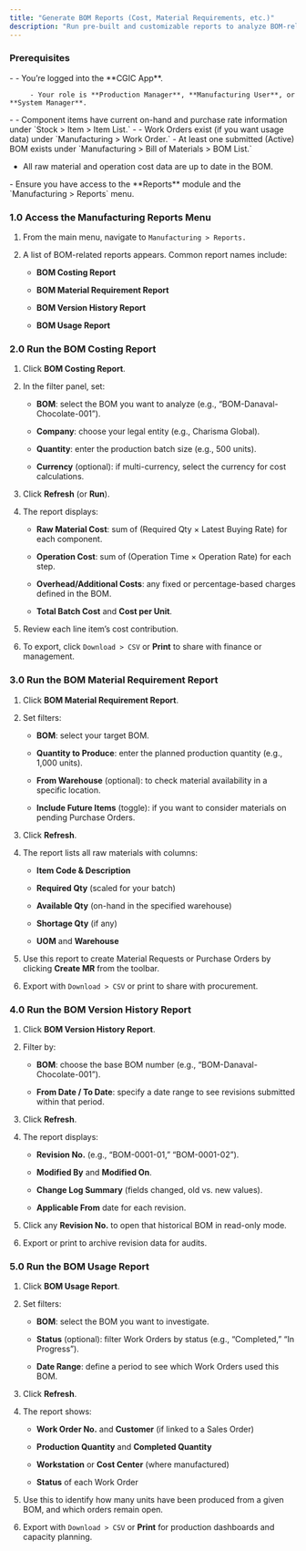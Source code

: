```yaml
---
title: "Generate BOM Reports (Cost, Material Requirements, etc.)"
description: "Run pre-built and customizable reports to analyze BOM‐related data—such as total production cost, raw material requirements, and version history—so you can make informed decisions about manufacturing, procurement, and pricing in the CGIC App."
---
```


### Prerequisites

<CardGroup cols={1}>
  <Card title="Logged In & Role" icon="user" iconType="duotone">
    - - You’re logged into the **CGIC App**.  

         - Your role is **Production Manager**, **Manufacturing User**, or **System Manager**.
  </Card>
  <Card title="Stock & Production Data" icon="chart-pie-simple-circle-currency" iconType="duotone">
    - - Component items have current on-hand and purchase rate information under `Stock > Item > Item List.`
    - - Work Orders exist (if you want usage data) under `Manufacturing > Work Order.`
  </Card>
</CardGroup>

<Card title="Items & BOMs" icon="sitemap" iconType="duotone">
  - At least one submitted (Active) BOM exists under `Manufacturing > Bill of Materials > BOM List.`  

  - All raw material and operation cost data are up to date in the BOM.
</Card>

<Card title="Permissions" icon="explosion" iconType="duotone">
  - Ensure you have access to the **Reports** module and the `Manufacturing > Reports` menu.
</Card>

### 1.0 Access the Manufacturing Reports Menu

1. From the main menu, navigate to `Manufacturing > Reports.` 

2. A list of BOM-related reports appears. Common report names include:  

   - **BOM Costing Report**  

   - **BOM Material Requirement Report**  

   - **BOM Version History Report**  

   - **BOM Usage Report**

### 2.0 Run the BOM Costing Report

1. Click **BOM Costing Report**.  

2. In the filter panel, set:  

   - **BOM**: select the BOM you want to analyze (e.g., “BOM-Danaval-Chocolate-001”).  

   - **Company**: choose your legal entity (e.g., Charisma Global).  

   - **Quantity**: enter the production batch size (e.g., 500 units).  

   - **Currency** (optional): if multi-currency, select the currency for cost calculations.  

3. Click **Refresh** (or **Run**).  

4. The report displays:  

   - **Raw Material Cost**: sum of (Required Qty × Latest Buying Rate) for each component.  

   - **Operation Cost**: sum of (Operation Time × Operation Rate) for each step.  

   - **Overhead/Additional Costs**: any fixed or percentage-based charges defined in the BOM.  

   - **Total Batch Cost** and **Cost per Unit**.  

5. Review each line item’s cost contribution.  

6. To export, click `Download > CSV` or **Print** to share with finance or management.

### 3.0 Run the BOM Material Requirement Report

1. Click **BOM Material Requirement Report**.  

2. Set filters:  

   - **BOM**: select your target BOM.  

   - **Quantity to Produce**: enter the planned production quantity (e.g., 1,000 units).  

   - **From Warehouse** (optional): to check material availability in a specific location.  

   - **Include Future Items** (toggle): if you want to consider materials on pending Purchase Orders.  

3. Click **Refresh**.  

4. The report lists all raw materials with columns:  

   - **Item Code & Description**  

   - **Required Qty** (scaled for your batch)  

   - **Available Qty** (on-hand in the specified warehouse)  

   - **Shortage Qty** (if any)  

   - **UOM** and **Warehouse**  

5. Use this report to create Material Requests or Purchase Orders by clicking **Create MR** from the toolbar.  

6. Export with `Download > CSV` or print to share with procurement.

### 4.0 Run the BOM Version History Report

1. Click **BOM Version History Report**.  

2. Filter by:  

   - **BOM**: choose the base BOM number (e.g., “BOM-Danaval-Chocolate-001”).  

   - **From Date / To Date**: specify a date range to see revisions submitted within that period.  

3. Click **Refresh**.  

4. The report displays:  

   - **Revision No.** (e.g., “BOM-0001-01,” “BOM-0001-02”).  

   - **Modified By** and **Modified On**.  

   - **Change Log Summary** (fields changed, old vs. new values).  

   - **Applicable From** date for each revision.  

5. Click any **Revision No.** to open that historical BOM in read-only mode.  

6. Export or print to archive revision data for audits.

### 5.0 Run the BOM Usage Report

1. Click **BOM Usage Report**.  

2. Set filters:  

   - **BOM**: select the BOM you want to investigate.  

   - **Status** (optional): filter Work Orders by status (e.g., “Completed,” “In Progress”).  

   - **Date Range**: define a period to see which Work Orders used this BOM.  

3. Click **Refresh**.  

4. The report shows:  

   - **Work Order No.** and **Customer** (if linked to a Sales Order)  

   - **Production Quantity** and **Completed Quantity**  

   - **Workstation** or **Cost Center** (where manufactured)  

   - **Status** of each Work Order  

5. Use this to identify how many units have been produced from a given BOM, and which orders remain open.  

6. Export with `Download > CSV` or **Print** for production dashboards and capacity planning.